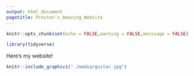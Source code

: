 ```yaml
---
output: html_document
pagetitle: Preston's_Amazing_Website
---
```


```r
knitr::opts_chunk$set(echo = FALSE,warning = FALSE,messsage = FALSE)

library(tidyverse)

```

Here's my website!

```r
knitr::include_graphics("./media/guitar.jpg")
```





